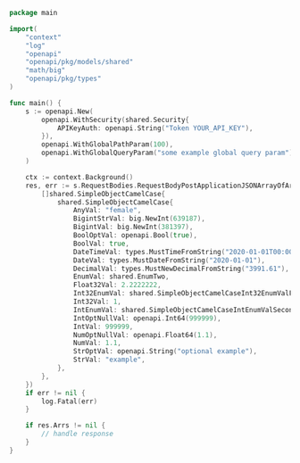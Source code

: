 ```go showLineNumbers copy filename="Request Body Post Application Json Array Of Array Camel Case usage example"
package main

import(
	"context"
	"log"
	"openapi"
	"openapi/pkg/models/shared"
	"math/big"
	"openapi/pkg/types"
)

func main() {
    s := openapi.New(
        openapi.WithSecurity(shared.Security{
            APIKeyAuth: openapi.String("Token YOUR_API_KEY"),
        }),
        openapi.WithGlobalPathParam(100),
        openapi.WithGlobalQueryParam("some example global query param"),
    )

    ctx := context.Background()
    res, err := s.RequestBodies.RequestBodyPostApplicationJSONArrayOfArrayCamelCase(ctx, [][]shared.SimpleObjectCamelCase{
        []shared.SimpleObjectCamelCase{
            shared.SimpleObjectCamelCase{
                AnyVal: "female",
                BigintStrVal: big.NewInt(639187),
                BigintVal: big.NewInt(381397),
                BoolOptVal: openapi.Bool(true),
                BoolVal: true,
                DateTimeVal: types.MustTimeFromString("2020-01-01T00:00:00Z"),
                DateVal: types.MustDateFromString("2020-01-01"),
                DecimalVal: types.MustNewDecimalFromString("3991.61"),
                EnumVal: shared.EnumTwo,
                Float32Val: 2.2222222,
                Int32EnumVal: shared.SimpleObjectCamelCaseInt32EnumValFiftyFive,
                Int32Val: 1,
                IntEnumVal: shared.SimpleObjectCamelCaseIntEnumValSecond,
                IntOptNullVal: openapi.Int64(999999),
                IntVal: 999999,
                NumOptNullVal: openapi.Float64(1.1),
                NumVal: 1.1,
                StrOptVal: openapi.String("optional example"),
                StrVal: "example",
            },
        },
    })
    if err != nil {
        log.Fatal(err)
    }

    if res.Arrs != nil {
        // handle response
    }
}
```
